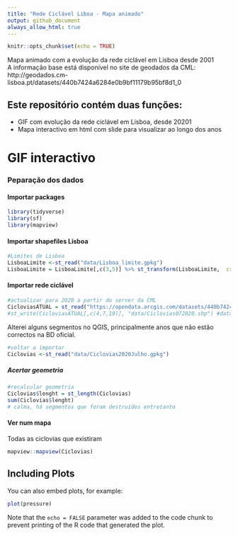 ```yaml
---
title: "Rede Ciclável Liboa - Mapa animado"
output: github_document
always_allow_html: true
---
```


```r
knitr::opts_chunk$set(echo = TRUE)
```


Mapa animado com a evolução da rede ciclável em Lisboa desde 2001
</br>
A informação base está disponível no site de geodados da CML: 
http://geodados.cm-lisboa.pt/datasets/440b7424a6284e0b9bf11179b95bf8d1_0

## Este repositório contém duas funções:
* GIF com evolução da rede ciclável em Lisboa, desde 20201
* Mapa interactivo em html com slide para visualizar ao longo dos anos


# GIF interactivo
### Peparação dos dados
#### Importar packages
```r
library(tidyverse)
library(sf)
library(mapview)
```

#### Importar shapefiles Lisboa
```r
#Limites de Lisboa
LisboaLimite <-st_read("data/Lisboa_limite.gpkg")
LisboaLimite = LisboaLimite[,c(3,5)] %>% st_transform(LisboaLimite,  crs = 4326)
```

#### Importar rede ciclável
```r
#actualizar para 2020 a partir do server da CML
CicloviasATUAL = st_read("https://opendata.arcgis.com/datasets/440b7424a6284e0b9bf11179b95bf8d1_0.geojson") 
#st_write(CicloviasATUAL[,c(4,7,19)], "data/Ciclovias072020.shp") #data deste mês
```
Alterei alguns segmentos no QGIS, principalmente anos que não estão correctos na BD oficial. 
```r
#voltar a importar
Ciclovias <-st_read("data/Ciclovias2020Julho.gpkg")
```


##### Acertar geometria
```r
#recalcular geometria
Ciclovias$lenght = st_length(Ciclovias) 
sum(Ciclovias$lenght)
# calma, há segmentos que foram destruídos entretanto
```

#### Ver num mapa
Todas as ciclovias que existiram
```r
mapview::mapview(Ciclovias)
```


<!-- ## Reclassificar ciclovias em segregadas (uni e bi-direccionais) e banalizadas (30+bici, zona de coexistência) -->
<!-- #meter tracejado o que não é segregado -->
<!-- Ciclovias$TIPOLOGIA = as.character(Ciclovias$TIPOLOGIA) -->
<!-- table(Ciclovias$TIPOLOGIA) -->
<!-- Ciclovias$TIPOLOGIA[Ciclovias$TIPOLOGIA=="Faixa Ciclavel (Contraflow)"] = "Ciclovia segregada" -->
<!-- Ciclovias$TIPOLOGIA[Ciclovias$TIPOLOGIA=="Faixa Ciclavel"] = "Ciclovia segregada" -->
<!-- Ciclovias$TIPOLOGIA[Ciclovias$TIPOLOGIA=="Pista Ciclavel Bidirecional"] = "Ciclovia segregada" -->
<!-- Ciclovias$TIPOLOGIA[Ciclovias$TIPOLOGIA=="Pista Ciclavel Unidirecional"] = "Ciclovia segregada" -->
<!-- Ciclovias$TIPOLOGIA[Ciclovias$TIPOLOGIA=="Ponte"] = "Ciclovia segregada" -->
<!-- Ciclovias$TIPOLOGIA[Ciclovias$TIPOLOGIA=="Zona de Coexistencia"] = "30+Bici" -->
<!-- Ciclovias$TIPOLOGIA[Ciclovias$TIPOLOGIA=="Bus+Bici"] = "30+Bici" -->
<!-- table(Ciclovias$TIPOLOGIA)  -->



## Including Plots

You can also embed plots, for example:

```r
plot(pressure)
```

Note that the `echo = FALSE` parameter was added to the code chunk to prevent printing of the R code that generated the plot.
